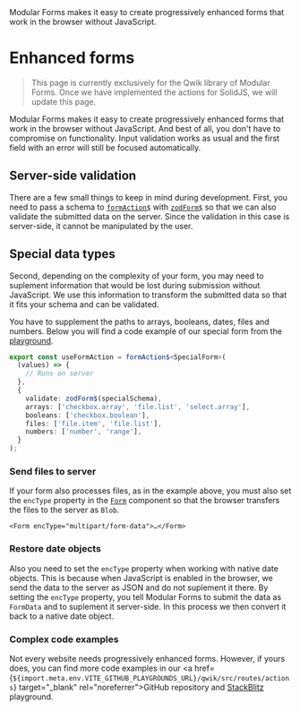
<Title>Enhanced forms</Title>
<Description>
  Modular Forms makes it easy to create progressively enhanced forms that work
  in the browser without JavaScript.
</Description>

# Enhanced forms

<Solid block>

> This page is currently exclusively for the Qwik library of Modular Forms. Once we have implemented the actions for SolidJS, we will update this page.

</Solid>

<Qwik block>

Modular Forms makes it easy to create progressively enhanced forms that work in the browser without JavaScript. And best of all, you don't have to compromise on functionality. Input validation works as usual and the first field with an error will still be focused automatically.

## Server-side validation

There are a few small things to keep in mind during development. First, you need to pass a schema to <A href="../../api/formAction$">`formAction$`</A> with <A href="../../api/zodForm$">`zodForm$`</A> so that we can also validate the submitted data on the server. Since the validation in this case is server-side, it cannot be manipulated by the user.

## Special data types

Second, depending on the complexity of your form, you may need to suplement information that would be lost during submission without JavaScript. We use this information to transform the submitted data so that it fits your schema and can be validated.

You have to supplement the paths to arrays, booleans, dates, files and numbers. Below you will find a code example of our special form from the <A href="/playground/special">playground</A>.

```ts
export const useFormAction = formAction$<SpecialForm>(
  (values) => {
    // Runs on server
  },
  {
    validate: zodForm$(specialSchema),
    arrays: ['checkbox.array', 'file.list', 'select.array'],
    booleans: ['checkbox.boolean'],
    files: ['file.item', 'file.list'],
    numbers: ['number', 'range'],
  }
);
```

### Send files to server

If your form also processes files, as in the example above, you must also set the `encType` property in the <A href="../../api/Form">`Form`</A> component so that the browser transfers the files to the server as `Blob`.

```tsx
<Form encType="multipart/form-data">…</Form>
```

### Restore date objects

Also you need to set the `encType` property when working with native date objects. This is because when JavaScript is enabled in the browser, we send the data to the server as JSON and do not suplement it there. By setting the `encType` property, you tell Modular Forms to submit the data as `FormData` and to suplement it server-side. In this process we then convert it back to a native date object.

### Complex code examples

Not every website needs progressively enhanced forms. However, if yours does, you can find more code examples in our <a href={`${import.meta.env.VITE_GITHUB_PLAYGROUNDS_URL}/qwik/src/routes/actions`} target="\_blank" rel="noreferrer">GitHub</a> repository and <a href={import.meta.env.VITE_STACKBLITZ_QWIK_ACTIONS_URL} target="\_blank" rel="noreferrer">StackBlitz</a> playground.

</Qwik>
